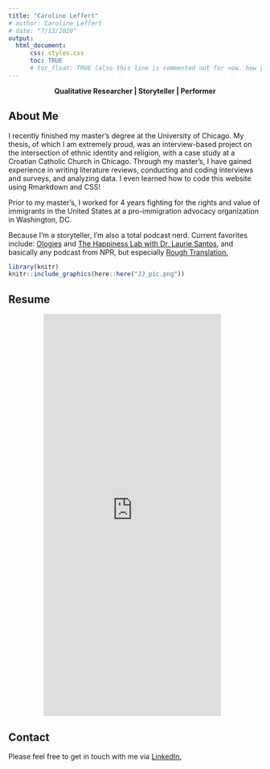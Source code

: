 ```yaml
---
title: "Caroline Leffert"
# author: Caroline Leffert
# date: "7/13/2020"
output: 
  html_document:
      css: styles.css
      toc: TRUE
      # toc_float: TRUE (also this line is commented out for now. how you comment out lines is by doing command-shift-c)
---
```


<div class = transbox>

<center> **Qualitative Researcher | Storyteller | Performer ** </center>

<!-- Apparently the thing above ONLY responds to "body" and "p" maybe? I can't assign it as a subheading or anything -->

## About Me

I recently finished my master's degree at the University of Chicago. My thesis, of which I am extremely proud, was an interview-based project on the intersection of ethnic identity and religion, with a case study at a Croatian Catholic Church in Chicago. Through my master's, I have gained experience in writing literature reviews, conducting and coding interviews and surveys, and analyzing data. I even learned how to code this website using Rmarkdown and CSS!


Prior to my master's, I worked for 4 years fighting for the rights and value of immigrants in the United States at a pro-immigration advocacy organization in Washington, DC.


Because I'm a storyteller, I'm also a total podcast nerd. Current favorites include: [Ologies](https://www.alieward.com/ologies) and [The Happiness Lab with Dr. Laurie Santos](https://www.happinesslab.fm/), and basically any podcast from NPR, but especially <!--[Latino USA](https://www.latinousa.org/), [Life Kit](https://www.npr.org/lifekit), and -->[Rough Translation.](https://www.npr.org/podcasts/510324/rough-translation)

<!-- This is how I chose to subvert how to insert a picture (which is ![](picture title goes here)) -->
```r
library(knitr)
knitr::include_graphics(here::here("JJ_pic.png"))

```




## Resume

<div>
<iframe src="https://carolineleffert.github.io/carolineleffert/Caroline_Leffert_Resume_Website.pdf" style="width: 70%; height:800px; margin-left: 70px;" frameborder="0">
</iframe>
</div>


## Contact

Please feel free to get in touch with me via [LinkedIn.](https://www.linkedin.com/in/carolineleffert1215/)






